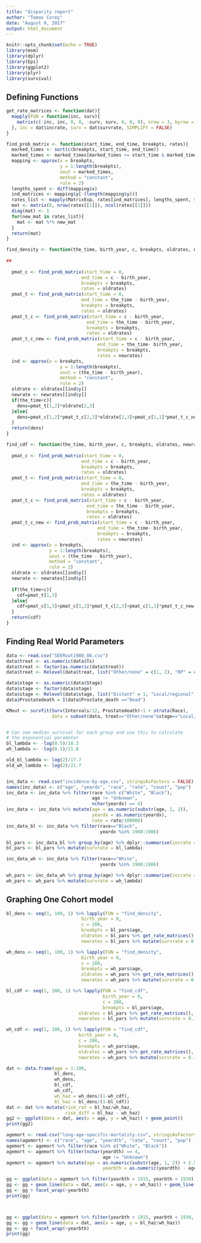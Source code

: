 ---
title: "disparity report"
author: "Tomas Corey"
date: "August 9, 2017"
output: html_document
---

```{r setup, include=FALSE}
knitr::opts_chunk$set(echo = TRUE)
library(msm)
library(dplyr)
library(Epi)
library(ggplot2)
library(plyr)
library(survival)
```

## Defining Functions


``` {r functions, echo = FALSE}
get_rate_matrices <- function(dat){
  mapply(FUN = function(inc, surv){
    matrix(c(-inc, inc, 0, 0, -surv, surv, 0, 0, 0), nrow = 3, byrow = TRUE)
  }, inc = dat$incrate, surv = dat$survrate, SIMPLIFY = FALSE)
}

find_prob_matrix <- function(start_time, end_time, breakpts, rates){
  marked_times <- sort(c(breakpts, start_time, end_time))
  marked_times <- marked_times[marked_times >= start_time & marked_times <= (end_time)]
  mapping <- approx(x = breakpts, 
                    y = 1:length(breakpts),
                    xout = marked_times, 
                    method = "constant",
                    rule = 2)
  lengths_spent <- diff(mapping$x)
  ind_matrices <- mapping$y[-(length(mapping$y))]
  rates_list <- mapply(MatrixExp, rates[ind_matrices], lengths_spent, SIMPLIFY = FALSE)
  mat <- matrix(0, nrow(rates[[1]]), ncol(rates[[1]]))
  diag(mat) <- 1
  for(new_mat in rates_list){
    mat <- mat %*% new_mat
  }
  return(mat)
}

find_density <- function(the_time, birth_year, c, breakpts, oldrates, newrates){
  
## 
    
  pmat_c <- find_prob_matrix(start_time = 0, 
                            end_time = c - birth_year,  
                            breakpts = breakpts,
                            rates = oldrates)
  pmat_t <- find_prob_matrix(start_time = 0, 
                            end_time = the_time - birth_year,  
                            breakpts = breakpts,
                            rates = oldrates)
  pmat_t_c <- find_prob_matrix(start_time = c - birth_year, 
                              end_time = the_time - birth_year,  
                              breakpts = breakpts,
                              rates = oldrates)
  pmat_t_c_new <- find_prob_matrix(start_time = c - birth_year, 
                                  end_time = the_time- birth_year,  
                                  breakpts = breakpts,
                                  rates = newrates)
  ind <- approx(x = breakpts, 
                    y = 1:length(breakpts),
                    xout = (the_time - birth_year), 
                    method = "constant",
                    rule = 2)
  oldrate <- oldrates[[ind$y]]
  newrate <- newrates[[ind$y]]
  if(the_time<c){
    dens=pmat_t[1,2]*oldrate[2,3]  
  }else{
    dens=pmat_c[1,2]*pmat_t_c[2,2]*oldrate[2,3]+pmat_c[1,1]*pmat_t_c_new[1,2]*newrate[2,3]
  }
  return(dens)
}

find_cdf <- function(the_time, birth_year, c, breakpts, oldrates, newrates){
  
  pmat_c <- find_prob_matrix(start_time = 0, 
                            end_time = c - birth_year,  
                            breakpts = breakpts,
                            rates = oldrates)
  pmat_t <- find_prob_matrix(start_time = 0, 
                            end_time = the_time - birth_year,  
                            breakpts = breakpts,
                            rates = oldrates)
  pmat_t_c <- find_prob_matrix(start_time = c - birth_year, 
                              end_time = the_time - birth_year,  
                              breakpts = breakpts,
                              rates = oldrates)
  pmat_t_c_new <- find_prob_matrix(start_time = c - birth_year, 
                                  end_time = the_time- birth_year,  
                                  breakpts = breakpts,
                                  rates = newrates)
  ind <- approx(x = breakpts, 
                y = 1:length(breakpts),
                xout = (the_time - birth_year), 
                method = "constant",
                rule = 2)
  oldrate <- oldrates[[ind$y]]
  newrate <- newrates[[ind$y]]
  
  if(the_time<c){
    cdf=pmat_t[1,3]
  }else{
    cdf=pmat_c[1,3]+pmat_c[1,2]*pmat_t_c[2,3]+pmat_c[1,1]*pmat_t_c_new[1,3]
  }
  return(cdf)
}
```

## Finding Real World Parameters

``` {r finding-real-params, echo = FALSE}
data <- read.csv("SEERout1980_86.csv")
data$treat <- as.numeric(data$Tx)
data$treat <- factor(as.numeric(data$treat))
data$treat <- Relevel(data$treat, list("Other/none" = c(1, 2), "RP" = c(3), "RT"  =  c(4)))

data$stage <- as.numeric(data$Stage)
data$stage <- factor(data$stage)
data$stage <- Relevel(data$stage, list("Distant" = 1, "Local/regional" = c(2), "Unknown" = c(3)))
data$Prostatedeath = I(data$Prostate_death =="Dead")

KMout <- survfit(Surv(Intervals/12, Prostatedeath)~1 + strata(Race), 
                 data = subset(data, treat=="Other/none"&stage=="Local/regional"))


# Can see median survival for each group and use this to calculate
# the exponential parameter
bl_lambda <- -log(0.5)/18.3
wh_lambda <- -log(0.5)/21.8

old_bl_lambda <- log(2)/17.7
old_wh_lambda <- log(2)/21.7


inc_data <- read.csv("incidence-by-age.csv", stringsAsFactors = FALSE)
names(inc_data) <- c("age", "yeardx", "race", "rate", "count", "pop")
inc_data <- inc_data %>% filter(race %in% c("White", "Black"),
                                age != "Unknown",
                                nchar(yeardx) == 4)
inc_data <- inc_data %>% mutate(age = as.numeric(substr(age, 1, 2)),
                                yeardx = as.numeric(yeardx),
                                rate = rate/100000)
inc_data_bl <- inc_data %>% filter(race=="Black",
                                   yeardx %in% 1980:1986)

bl_pars <- inc_data_bl %>% group_by(age) %>% dplyr::summarise(incrate = mean(rate))
bl_pars <- bl_pars %>% mutate(survrate = bl_lambda)

inc_data_wh <- inc_data %>% filter(race=="White",
                                   yeardx %in% 1980:1986)

wh_pars <- inc_data_wh %>% group_by(age) %>% dplyr::summarise(incrate = mean(rate))
wh_pars <- wh_pars %>% mutate(survrate = wh_lambda)
```

## Graphing One Cohort model

``` {r graphing-one-cohort-model}
bl_dens <- seq(1, 100, 1) %>% lapply(FUN = "find_density", 
                            birth_year = 0, 
                            c = 200,
                            breakpts = bl_pars$age,
                            oldrates = bl_pars %>% get_rate_matrices(),
                            newrates = bl_pars %>% mutate(survrate = 0.1*survrate) %>% get_rate_matrices()) %>% unlist()

wh_dens <- seq(1, 100, 1) %>% lapply(FUN = "find_density", 
                            birth_year = 0, 
                            c = 200,
                            breakpts = wh_pars$age,
                            oldrates = wh_pars %>% get_rate_matrices(),
                            newrates = wh_pars %>% mutate(survrate = 0.1*survrate) %>% get_rate_matrices()) %>% unlist()

bl_cdf <- seq(1, 100, 1) %>% lapply(FUN = "find_cdf", 
                                    birth_year = 0, 
                                    c = 200,
                                    breakpts = bl_pars$age,
                           oldrates = bl_pars %>% get_rate_matrices(),
                           newrates = bl_pars %>% mutate(survrate = 0.1*survrate) %>% get_rate_matrices()) %>% unlist()

wh_cdf <- seq(1, 100, 1) %>% lapply(FUN = "find_cdf", 
                           birth_year = 0, 
                           c = 200,
                           breakpts = wh_pars$age,
                           oldrates = wh_pars %>% get_rate_matrices(),
                           newrates = wh_pars %>% mutate(survrate = 0.1*survrate) %>% get_rate_matrices()) %>% unlist()

dat <- data.frame(age = 1:100, 
                  bl_dens, 
                  wh_dens, 
                  bl_cdf, 
                  wh_cdf, 
                  wh_haz = wh_dens/(1-wh_cdf),
                  bl_haz = bl_dens/(1-bl_cdf))
dat <- dat %>% mutate(risk_rat = bl_haz/wh_haz,
                      risk_diff = bl_haz - wh_haz)
gg2 <- ggplot(data = dat, aes(x = age, y = wh_haz)) + geom_point()
print(gg2)
```

```{r real-world-one-cohort}
agemort <- read.csv("long-age-specific-mortality.csv", stringsAsFactors = FALSE)
names(agemort) <- c("race", "age", "yeardth", "rate", "count", "pop")
agemort <- agemort %>% filter(race %in% c("White", "Black"))
agemort <- agemort %>% filter(nchar(yeardth) == 4,
                                    age != "Unknown") 
agemort <- agemort %>% mutate(age = as.numeric(substr(age, 1, 2)) + 2.5,
                                    yearbth = as.numeric(yeardth) - age)

gg <- ggplot(data = agemort %>% filter(yearbth > 1915, yearbth < 1930), aes(x = age, y = rate/100000)) + geom_point(aes(color=race, group = race))
gg <- gg + geom_line(data = dat, aes(x = age, y = wh_haz)) + geom_line(data = dat, aes(x = age, y = bl_haz))
gg <- gg + facet_wrap(~yearbth)
print(gg)



gg <- ggplot(data = agemort %>% filter(yearbth > 1915, yearbth < 1930, race == "White") %>% merge(agemort %>% filter(yearbth > 1900, yearbth < 1930, race=="Black"), by = c("age", "yearbth")), aes(x = age, y =  rate.y/rate.x)) + geom_point()
gg <- gg + geom_line(data = dat, aes(x = age, y = bl_haz/wh_haz))
gg <- gg + facet_wrap(~yearbth)
print(gg)
```













